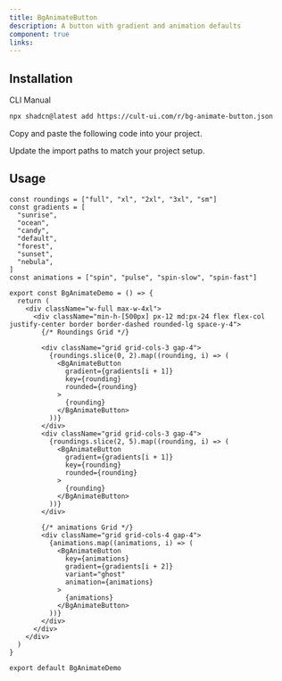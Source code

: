 ```yaml
---
title: BgAnimateButton
description: A button with gradient and animation defaults
component: true
links:
---
```


<ComponentPreview
  name="bg-animate-button-demo"
  className="[&_.preview>[data-orientation=vertical]]:sm:max-w-[70%]"
  description="All variations"
/>

## Installation

<CodeTabs>

<TabsList>
  <TabsTrigger value="cli">CLI</TabsTrigger>
  <TabsTrigger value="manual">Manual</TabsTrigger>
</TabsList>

<TabsContent value="cli">

```bash
npx shadcn@latest add https://cult-ui.com/r/bg-animate-button.json
```

</TabsContent>

<TabsContent value="manual">

<Steps>

<Step>Copy and paste the following code into your project.</Step>

<ComponentSource name="bg-animate-button" />

<Step>Update the import paths to match your project setup.</Step>

</Steps>

</TabsContent>

</CodeTabs>

## Usage


```tsx
const roundings = ["full", "xl", "2xl", "3xl", "sm"]
const gradients = [
  "sunrise",
  "ocean",
  "candy",
  "default",
  "forest",
  "sunset",
  "nebula",
]
const animations = ["spin", "pulse", "spin-slow", "spin-fast"]

export const BgAnimateDemo = () => {
  return (
    <div className="w-full max-w-4xl">
      <div className="min-h-[500px] px-12 md:px-24 flex flex-col justify-center border border-dashed rounded-lg space-y-4">
        {/* Roundings Grid */}

        <div className="grid grid-cols-3 gap-4">
          {roundings.slice(0, 2).map((rounding, i) => (
            <BgAnimateButton
              gradient={gradients[i + 1]}
              key={rounding}
              rounded={rounding}
            >
              {rounding}
            </BgAnimateButton>
          ))}
        </div>
        <div className="grid grid-cols-3 gap-4">
          {roundings.slice(2, 5).map((rounding, i) => (
            <BgAnimateButton
              gradient={gradients[i + 1]}
              key={rounding}
              rounded={rounding}
            >
              {rounding}
            </BgAnimateButton>
          ))}
        </div>

        {/* animations Grid */}
        <div className="grid grid-cols-4 gap-4">
          {animations.map((animations, i) => (
            <BgAnimateButton
              key={animations}
              gradient={gradients[i + 2]}
              variant="ghost"
              animation={animations}
            >
              {animations}
            </BgAnimateButton>
          ))}
        </div>
      </div>
    </div>
  )
}

export default BgAnimateDemo
```
